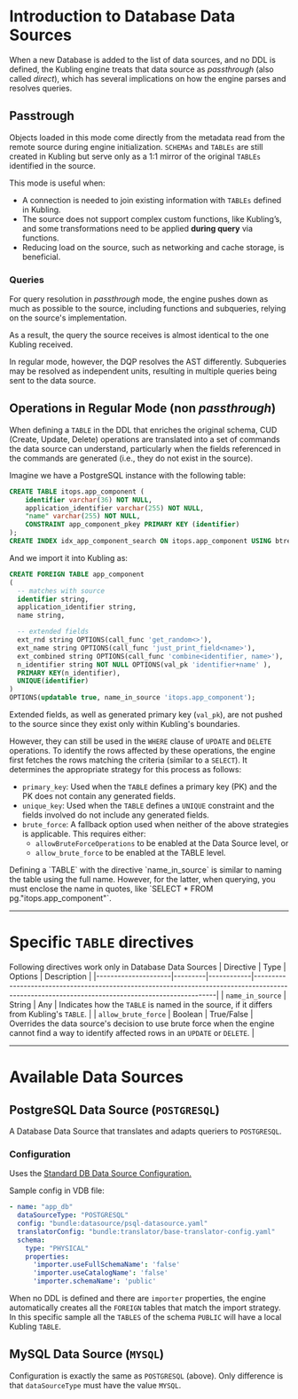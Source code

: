 
# Introduction to Database Data Sources
When a new Database is added to the list of data sources, and no DDL is defined, the Kubling engine treats that data source as _passthrough_ (also called _direct_),
which has several implications on how the engine parses and resolves queries.

## Passtrough
Objects loaded in this mode come directly from the metadata read from the remote source during engine initialization. `SCHEMAs` and `TABLEs` are still
created in Kubling but serve only as a 1:1 mirror of the original `TABLEs` identified in the source.

This mode is useful when:
- A connection is needed to join existing information with `TABLEs` defined in Kubling.
- The source does not support complex custom functions, like Kubling’s, and some transformations need to be applied **during query** via functions.
- Reducing load on the source, such as networking and cache storage, is beneficial.

### Queries
For query resolution in _passthrough_ mode, the engine pushes down as much as possible to the source, including functions and subqueries, relying on the
source's implementation. 

As a result, the query the source receives is almost identical to the one Kubling received.

In regular mode, however, the DQP resolves the AST differently. Subqueries may be resolved as independent units, resulting in multiple queries being sent to the data source.
<br/>

## Operations in Regular Mode (non _passthrough_)
When defining a `TABLE` in the DDL that enriches the original schema, CUD (Create, Update, Delete) operations are translated into a set of 
commands the data source can understand, particularly when the fields referenced in the commands are generated (i.e., they do not exist in the source).

Imagine we have a PostgreSQL instance with the following table:
```sql
CREATE TABLE itops.app_component (
	identifier varchar(36) NOT NULL,
	application_identifier varchar(255) NOT NULL,
	"name" varchar(255) NOT NULL,
	CONSTRAINT app_component_pkey PRIMARY KEY (identifier)
);
CREATE INDEX idx_app_component_search ON itops.app_component USING btree (name, application_identifier);
```

And we import it into Kubling as:
```sql
CREATE FOREIGN TABLE app_component
(
  -- matches with source 
  identifier string,
  application_identifier string,
  name string,

  -- extended fields
  ext_rnd string OPTIONS(call_func 'get_random<>'),
  ext_name string OPTIONS(call_func 'just_print_field<name>'),
  ext_combined string OPTIONS(call_func 'combine<identifier, name>'),
  n_identifier string NOT NULL OPTIONS(val_pk 'identifier+name' ),
  PRIMARY KEY(n_identifier),
  UNIQUE(identifier)        
) 
OPTIONS(updatable true, name_in_source 'itops.app_component');
```

Extended fields, as well as generated primary key (`val_pk`), are not pushed to the source since they exist only within Kubling's boundaries.

However, they can still be used in the `WHERE` clause of `UPDATE` and `DELETE` operations. 
To identify the rows affected by these operations, the engine first fetches the rows matching the criteria (similar to a `SELECT`). 
It determines the appropriate strategy for this process as follows:

- `primary_key`: Used when the `TABLE` defines a primary key (PK) and the PK does not contain any generated fields.
- `unique_key`: Used when the `TABLE` defines a `UNIQUE` constraint and the fields involved do not include any generated fields.
- `brute_force`: A fallback option used when neither of the above strategies is applicable. This requires either:
  - `allowBruteForceOperations` to be enabled at the Data Source level, or
  - `allow_brute_force` to be enabled at the TABLE level.

<Callout type='info'>
  Defining a `TABLE` with the directive `name_in_source` is similar to naming the table using the full name. However, for the latter, when querying, you must enclose the name in quotes,
  like `SELECT * FROM pg."itops.app_component"`.
</Callout>

---

# Specific `TABLE` directives
Following directives work only in Database Data Sources
| Directive           | Type    | Options    | Description                                                                                                                                     |
|---------------------|---------|------------|-------------------------------------------------------------------------------------------------------------------------------------------------|
| `name_in_source`    | String  | Any        | Indicates how the `TABLE` is named in the source, if it differs from Kubling's `TABLE`.                                                         |
| `allow_brute_force` | Boolean | True/False | Overrides the data source's decision to use brute force when the engine cannot find a way to identify affected rows in an `UPDATE` or `DELETE`. |

---

# Available Data Sources

## PostgreSQL Data Source (`POSTGRESQL`)
A Database Data Source that translates and adapts queriers to `POSTGRESQL`.

### Configuration
Uses the [Standard DB Data Source Configuration.](/schemas#standard-db-data-source-configuration)

Sample config in VDB file:
```yaml
- name: "app_db"
  dataSourceType: "POSTGRESQL"
  config: "bundle:datasource/psql-datasource.yaml"
  translatorConfig: "bundle:translator/base-translator-config.yaml"
  schema:
    type: "PHYSICAL"
    properties:
      'importer.useFullSchemaName': 'false'
      'importer.useCatalogName': 'false'
      'importer.schemaName': 'public'
```

When no DDL is defined and there are `importer` properties, the engine automatically creates all the `FOREIGN` tables that match the import strategy.<br/>
In this specific sample all the `TABLES` of the schema `PUBLIC` will have a local Kubling `TABLE`.


## MySQL Data Source (`MYSQL`)
Configuration is exactly the same as `POSTGRESQL` (above). Only difference is that `dataSourceType` must have the value `MYSQL`.

